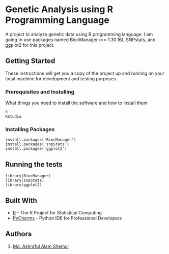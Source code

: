 # Genetic Analysis using R Programming Language

A project to analyze genetic data using R programming language. I am going to use packages named BiocManager (>= 1.30.16), SNPstats, and ggplot2 for this project.

## Getting Started

These instructions will get you a copy of the project up and running on your local machine for development and testing purposes.

### Prerequisites and Installing

What things you need to install the software and how to install them

```
R
RStudio
```

### Installing Packages

```
install.packages('BiocManager')
install.packages('snpStats')
install.packages('ggplot2')
```

## Running the tests

```
library(BiocManager)
library(snpStats)
library(ggplot2)
```

## Built With

* [R](https://www.r-project.org/) - The R Project for Statistical Computing
* [PyCharms](https://www.jetbrains.com/pycharm/) - Python IDE for Professional Developers

## Authors

1. [Md. Ashraful Alam Shemul](https://www.facebook.com/AAShemul)
